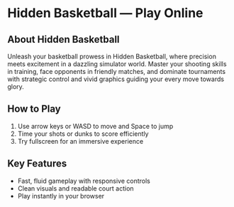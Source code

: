 # Hidden Basketball — Play Online

## About Hidden Basketball

Unleash your basketball prowess in Hidden Basketball, where precision meets excitement in a dazzling simulator world. Master your shooting skills in training, face opponents in friendly matches, and dominate tournaments with strategic control and vivid graphics guiding your every move towards glory.

## How to Play

1. Use arrow keys or WASD to move and Space to jump
2. Time your shots or dunks to score efficiently
3. Try fullscreen for an immersive experience

## Key Features

- Fast, fluid gameplay with responsive controls
- Clean visuals and readable court action
- Play instantly in your browser
